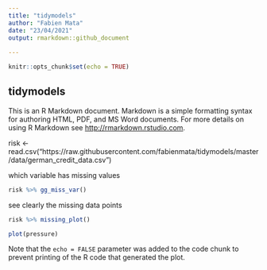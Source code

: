 ```yaml
---
title: "tidymodels"
author: "Fabien Mata"
date: "23/04/2021"
output: rmarkdown::github_document
  
---
```


```r
knitr::opts_chunk$set(echo = TRUE)
```

## tidymodels

This is an R Markdown document. Markdown is a simple formatting syntax for authoring HTML, PDF, and MS Word documents. For more details on using R Markdown see <http://rmarkdown.rstudio.com>.

risk <- read.csv("https://raw.githubusercontent.com/fabienmata/tidymodels/master/data/german_credit_data.csv")

which variable has missing values


```r
risk %>% gg_miss_var()
```
see clearly the missing data points
```r
risk %>% missing_plot()
```


```r
plot(pressure)
```

Note that the `echo = FALSE` parameter was added to the code chunk to prevent printing of the R code that generated the plot.
